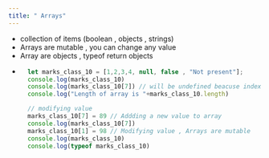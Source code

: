 ```yaml
---
title: " Arrays"
---
```


- collection of items (boolean , objects  , strings)
- Arrays are mutable , you can change any value
- Array are objects , typeof return objects
- ```js
    let marks_class_10 = [1,2,3,4, null, false , "Not present"];
    console.log(marks_class_10)
    console.log(marks_class_10[7]) // will be undefined beacuse index does not exits
    console.log("Length of array is "+marks_class_10.length)

    // modifying value
    marks_class_10[7] = 89 // Addding a new value to array
    console.log(marks_class_10[7])
    marks_class_10[1] = 98 // Modifying value , Arrays are mutable
    console.log(marks_class_10)
    console.log(typeof marks_class_10)
    ```
